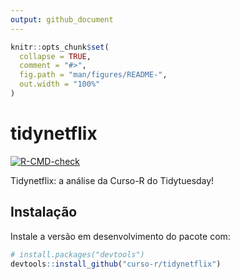 ```yaml
---
output: github_document
---
```


<!-- README.md is generated from README.Rmd. Please edit that file -->

```r
knitr::opts_chunk$set(
  collapse = TRUE,
  comment = "#>",
  fig.path = "man/figures/README-",
  out.width = "100%"
)
```

# tidynetflix

<!-- badges: start -->
[![R-CMD-check](https://github.com/curso-r/tidynetflix/workflows/R-CMD-check/badge.svg)](https://github.com/curso-r/tidynetflix/actions)
<!-- badges: end -->

Tidynetflix: a análise da Curso-R do Tidytuesday!

## Instalação

Instale a versão em desenvolvimento do pacote com:

``` r
# install.packages("devtools")
devtools::install_github("curso-r/tidynetflix")
```
